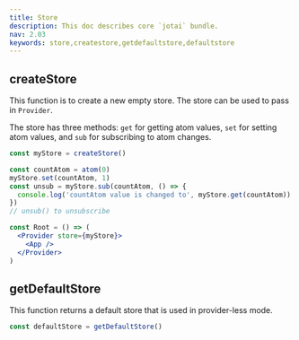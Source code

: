 ```yaml
---
title: Store
description: This doc describes core `jotai` bundle.
nav: 2.03
keywords: store,createstore,getdefaultstore,defaultstore
---
```


## createStore

This function is to create a new empty store.
The store can be used to pass in `Provider`.

The store has three methods: `get` for getting atom values,
`set` for setting atom values, and `sub` for subscribing to atom changes.

```jsx
const myStore = createStore()

const countAtom = atom(0)
myStore.set(countAtom, 1)
const unsub = myStore.sub(countAtom, () => {
  console.log('countAtom value is changed to', myStore.get(countAtom))
})
// unsub() to unsubscribe

const Root = () => (
  <Provider store={myStore}>
    <App />
  </Provider>
)
```

## getDefaultStore

This function returns a default store that is used in provider-less mode.

```js
const defaultStore = getDefaultStore()
```
